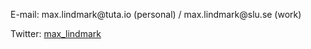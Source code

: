 
E-mail: max.lindmark@tuta.io (personal) / max.lindmark@slu.se (work)

Twitter: [max_lindmark](https://twitter.com/max_lindmark)
